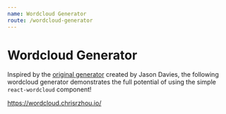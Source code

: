 ```yaml
---
name: Wordcloud Generator
route: /wordcloud-generator
---
```


# Wordcloud Generator

Inspired by the [original generator](https://www.jasondavies.com/wordcloud/) created by Jason Davies, the following wordcloud generator demonstrates the full potential of using the simple `react-wordcloud` component!

https://wordcloud.chrisrzhou.io/
